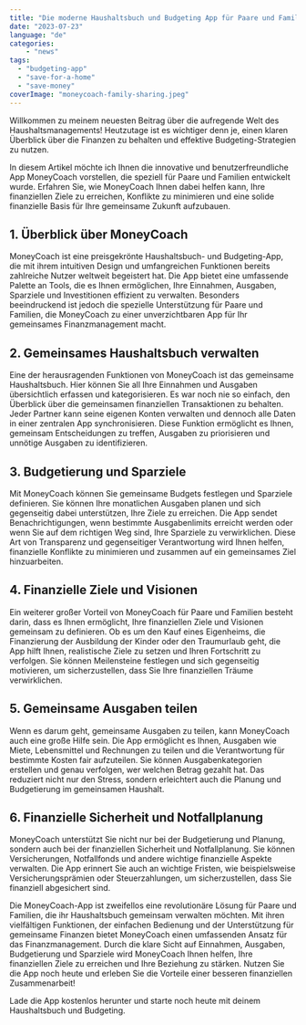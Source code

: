 ```yaml
---
title: "Die moderne Haushaltsbuch und Budgeting App für Paare und Familien"
date: "2023-07-23"
language: "de"
categories: 
    - "news"
tags: 
  - "budgeting-app"
  - "save-for-a-home"
  - "save-money"
coverImage: "moneycoach-family-sharing.jpeg"
---
```


Willkommen zu meinem neuesten Beitrag über die aufregende Welt des Haushaltsmanagements! Heutzutage ist es wichtiger denn je, einen klaren Überblick über die Finanzen zu behalten und effektive Budgeting-Strategien zu nutzen. 

In diesem Artikel möchte ich Ihnen die innovative und benutzerfreundliche App MoneyCoach vorstellen, die speziell für Paare und Familien entwickelt wurde. Erfahren Sie, wie MoneyCoach Ihnen dabei helfen kann, Ihre finanziellen Ziele zu erreichen, Konflikte zu minimieren und eine solide finanzielle Basis für Ihre gemeinsame Zukunft aufzubauen.

## 1. Überblick über MoneyCoach
MoneyCoach ist eine preisgekrönte Haushaltsbuch- und Budgeting-App, die mit ihrem intuitiven Design und umfangreichen Funktionen bereits zahlreiche Nutzer weltweit begeistert hat. Die App bietet eine umfassende Palette an Tools, die es Ihnen ermöglichen, Ihre Einnahmen, Ausgaben, Sparziele und Investitionen effizient zu verwalten. Besonders beeindruckend ist jedoch die spezielle Unterstützung für Paare und Familien, die MoneyCoach zu einer unverzichtbaren App für Ihr gemeinsames Finanzmanagement macht.

## 2. Gemeinsames Haushaltsbuch verwalten
Eine der herausragenden Funktionen von MoneyCoach ist das gemeinsame Haushaltsbuch. Hier können Sie all Ihre Einnahmen und Ausgaben übersichtlich erfassen und kategorisieren. Es war noch nie so einfach, den Überblick über die gemeinsamen finanziellen Transaktionen zu behalten. Jeder Partner kann seine eigenen Konten verwalten und dennoch alle Daten in einer zentralen App synchronisieren. Diese Funktion ermöglicht es Ihnen, gemeinsam Entscheidungen zu treffen, Ausgaben zu priorisieren und unnötige Ausgaben zu identifizieren.

## 3. Budgetierung und Sparziele
Mit MoneyCoach können Sie gemeinsame Budgets festlegen und Sparziele definieren. Sie können Ihre monatlichen Ausgaben planen und sich gegenseitig dabei unterstützen, Ihre Ziele zu erreichen. Die App sendet Benachrichtigungen, wenn bestimmte Ausgabenlimits erreicht werden oder wenn Sie auf dem richtigen Weg sind, Ihre Sparziele zu verwirklichen. Diese Art von Transparenz und gegenseitiger Verantwortung wird Ihnen helfen, finanzielle Konflikte zu minimieren und zusammen auf ein gemeinsames Ziel hinzuarbeiten.

## 4. Finanzielle Ziele und Visionen
Ein weiterer großer Vorteil von MoneyCoach für Paare und Familien besteht darin, dass es Ihnen ermöglicht, Ihre finanziellen Ziele und Visionen gemeinsam zu definieren. Ob es um den Kauf eines Eigenheims, die Finanzierung der Ausbildung der Kinder oder den Traumurlaub geht, die App hilft Ihnen, realistische Ziele zu setzen und Ihren Fortschritt zu verfolgen. Sie können Meilensteine festlegen und sich gegenseitig motivieren, um sicherzustellen, dass Sie Ihre finanziellen Träume verwirklichen.

## 5. Gemeinsame Ausgaben teilen
Wenn es darum geht, gemeinsame Ausgaben zu teilen, kann MoneyCoach auch eine große Hilfe sein. Die App ermöglicht es Ihnen, Ausgaben wie Miete, Lebensmittel und Rechnungen zu teilen und die Verantwortung für bestimmte Kosten fair aufzuteilen. Sie können Ausgabenkategorien erstellen und genau verfolgen, wer welchen Betrag gezahlt hat. Das reduziert nicht nur den Stress, sondern erleichtert auch die Planung und Budgetierung im gemeinsamen Haushalt.

## 6. Finanzielle Sicherheit und Notfallplanung
MoneyCoach unterstützt Sie nicht nur bei der Budgetierung und Planung, sondern auch bei der finanziellen Sicherheit und Notfallplanung. Sie können Versicherungen, Notfallfonds und andere wichtige finanzielle Aspekte verwalten. Die App erinnert Sie auch an wichtige Fristen, wie beispielsweise Versicherungsprämien oder Steuerzahlungen, um sicherzustellen, dass Sie finanziell abgesichert sind.

Die MoneyCoach-App ist zweifellos eine revolutionäre Lösung für Paare und Familien, die ihr Haushaltsbuch gemeinsam verwalten möchten. 
Mit ihren vielfältigen Funktionen, der einfachen Bedienung und der Unterstützung für gemeinsame Finanzen bietet MoneyCoach einen umfassenden Ansatz für das Finanzmanagement. 
Durch die klare Sicht auf Einnahmen, Ausgaben, Budgetierung und Sparziele wird MoneyCoach Ihnen helfen, Ihre finanziellen Ziele zu erreichen und Ihre Beziehung zu stärken. Nutzen Sie die App noch heute und erleben Sie die Vorteile einer besseren finanziellen Zusammenarbeit!

<AppDownloadLink>Lade die App kostenlos herunter</AppDownloadLink> und starte noch heute mit deinem Haushaltsbuch und Budgeting.

